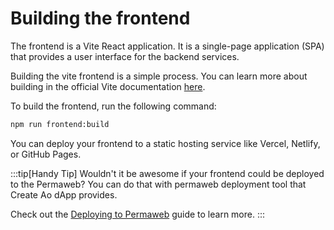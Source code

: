 # Building the frontend

The frontend is a Vite React application. It is a single-page application (SPA) that provides a user interface for the backend services.

Building the vite frontend is a simple process. You can learn more about building in the official Vite documentation [here](https://vitejs.dev/guide/build.html).

To build the frontend, run the following command:

```bash [Terminal]
npm run frontend:build
```

You can deploy your frontend to a static hosting service like Vercel, Netlify, or GitHub Pages.

:::tip[Handy Tip]
Wouldn't it be awesome if your frontend could be deployed to the Permaweb? You can do that with permaweb deployment tool that Create Ao dApp provides.

Check out the [Deploying to Permaweb](/frontend-development/permaweb-deployment) guide to learn more.
:::
